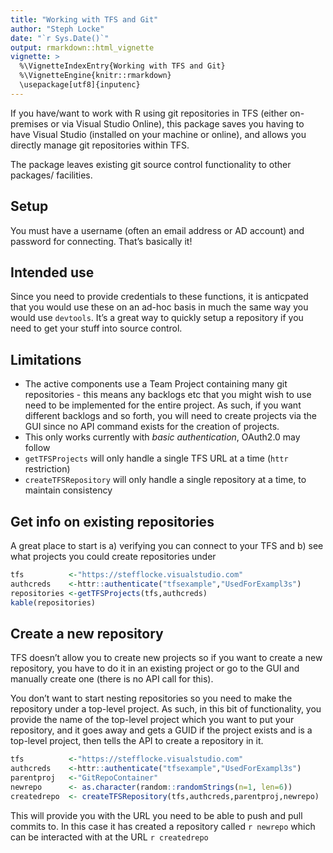 ```yaml
---
title: "Working with TFS and Git"
author: "Steph Locke"
date: "`r Sys.Date()`"
output: rmarkdown::html_vignette
vignette: >
  %\VignetteIndexEntry{Working with TFS and Git}
  %\VignetteEngine{knitr::rmarkdown}
  \usepackage[utf8]{inputenc}
---
```


If you have/want to work with R using git repositories in TFS (either on-premises or via Visual Studio Online), this package saves you having to have Visual Studio (installed on your machine or online), and allows you directly manage git repositories within TFS.

The package leaves existing git source control functionality to other packages/ facilities.

## Setup
You must have a username (often an email address or AD account) and password for connecting. That's basically it!

## Intended use
Since you need to provide credentials to these functions, it is anticpated that you would use these on an ad-hoc basis in much the same way you would use `devtools`. It's a great way to quickly setup a repository if you need to get your stuff into source control.

## Limitations

- The active components use a Team Project containing many git repositories - this means any backlogs etc that you might wish to use need to be implemented for the entire project. As such, if you want different backlogs and so forth, you will need to create projects via the GUI since no API command exists for the creation of projects.
- This only works currently with *basic authentication*, OAuth2.0 may follow
- `getTFSProjects` will only handle a single TFS URL at a time (`httr` restriction)
- `createTFSRepository` will only handle a single repository at a time, to maintain consistency



## Get info on existing repositories
A great place to start is a) verifying you can connect to your TFS and b) see what projects you could create repositories under
```r
tfs          <-"https://stefflocke.visualstudio.com"
authcreds    <-httr::authenticate("tfsexample","UsedForExampl3s")
repositories <-getTFSProjects(tfs,authcreds)
kable(repositories)
```

## Create a new repository
TFS doesn't allow you to create new projects so if you want to create a new repository, you have to do it in an existing project or go to the GUI and manually create one (there is no API call for this).

You don't want to start nesting repositories so you need to make the repository under a top-level project. As such, in this bit of functionality, you provide the name of the top-level project which you want to put your repository, and it goes away and gets a GUID if the project exists and is a top-level project, then tells the API to create a repository in it.

```r
tfs          <-"https://stefflocke.visualstudio.com"
authcreds    <-httr::authenticate("tfsexample","UsedForExampl3s")
parentproj   <-"GitRepoContainer"
newrepo      <- as.character(random::randomStrings(n=1, len=6))
createdrepo  <- createTFSRepository(tfs,authcreds,parentproj,newrepo)
```

This will provide you with the URL you need to be able to push and pull commits to. In this case it has created a repository called `r newrepo` which can be interacted with at the URL `r createdrepo`

